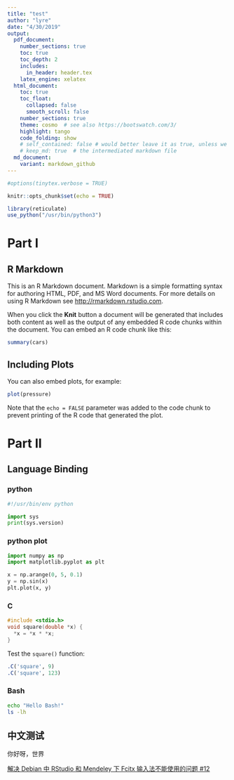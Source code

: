 ---
title: "test"
author: "lyre"
date: "4/30/2019"
output:
  pdf_document: 
    number_sections: true
    toc: true
    toc_depth: 2
    includes:
      in_header: header.tex
    latex_engine: xelatex
  html_document: 
    toc: true
    toc_float:
      collapsed: false
      smooth_scroll: false
    number_sections: true
    theme: cosmo  # see also https://bootswatch.com/3/
    highlight: tango
    code_folding: show
    # self_contained: false # would better leave it as true, unless we are hosting a website
    # keep_md: true  # the intermediated markdown file
  md_document:
    variant: markdown_github
---

```{r setup, include=FALSE}
#options(tinytex.verbose = TRUE)

knitr::opts_chunk$set(echo = TRUE)

library(reticulate)
use_python("/usr/bin/python3")
```

# Part I


## R Markdown

This is an R Markdown document. Markdown is a simple formatting syntax for authoring HTML, PDF, and MS Word documents. For more details on using R Markdown see <http://rmarkdown.rstudio.com>.

When you click the **Knit** button a document will be generated that includes both content as well as the output of any embedded R code chunks within the document. You can embed an R code chunk like this:

```{r cars}
summary(cars)
```

## Including Plots

You can also embed plots, for example:

```{r pressure, echo=FALSE}
plot(pressure)
```

Note that the `echo = FALSE` parameter was added to the code chunk to prevent printing of the R code that generated the plot.

# Part II

## Language Binding {.tabset}



### python 

```{python}
#!/usr/bin/env python

import sys
print(sys.version)

```
 
### python plot {.unnumbered}

```{python}
import numpy as np
import matplotlib.pyplot as plt

x = np.arange(0, 5, 0.1)
y = np.sin(x)
plt.plot(x, y)

```


### C {.unnumbered}

```{c, test-c, results='hide'}
#include <stdio.h>
void square(double *x) {
  *x = *x * *x;
}
```

Test the `square()` function:

```{r}
.C('square', 9)
.C('square', 123)
```

### Bash

```{bash}
echo "Hello Bash!"
ls -lh
```

## 中文测试

你好呀，世界

[解决 Debian 中 RStudio 和 Mendeley 下 Fcitx 输入法不能使用的问题 #12](https://github.com/JackieMium/my_blog/issues/12)
